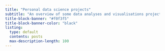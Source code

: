 ```yaml
---
title: "Personal data science projects"
subtitle: "An overview of some data analyses and visualisations projects that I have worked on in my spare time."
title-block-banner: "#f0f3f5"
title-block-banner-color: "black"
listing:
  type: default
  contents: posts
  max-description-length: 100
---
```

